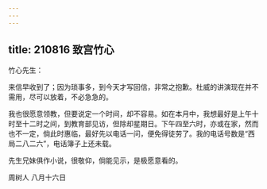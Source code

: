 ```yaml
---
---
---
```

title: 210816 致宫竹心
---




竹心先生：

来信早收到了；因为琐事多，到今天才写回信，非常之抱歉。杜威的讲演现在并不需用，尽可以放着，不必急急的。

我也很愿意领教，但要说定一个时间，却不容易。如在本月中，我想最好是上午十时至十二时之间，到教育部见访，但除却星期日。下午四至六时，亦或在家，然而也不一定，倘此时惠临，最好先以电话一问，便免得徒劳了。我的电话号数是“西局二八二六”，电话簿子上还未载。

先生兄妹俱作小说，很敬仰，倘能见示，是极愿意看的。

周树人 八月十六日
